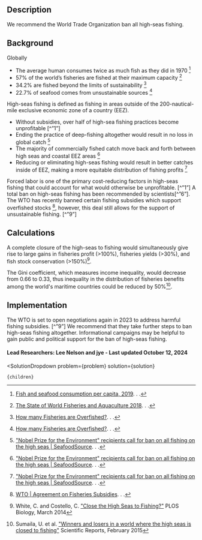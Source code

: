 


## Description
We recommend the World Trade Organization ban all high-seas fishing.

## Background
Globally
- The average human consumes twice as much fish as they did in 1970 [^"3"]
- 57% of the world’s fisheries are fished at their maximum capacity [^"4"]
- 34.2% are fished beyond the limits of sustainability [^"5"]
- 22.7% of seafood comes from unsustainable sources [^"5"]

High-seas fishing is defined as fishing in areas outside of the 200-nautical-mile exclusive economic zone of a country (EEZ).
- Without subsidies, over half of high-sea fishing practices become unprofitable [^”1”]
- Ending the practice of deep-fishing altogether would result in no loss in global catch [^"6"]
- The majority of commercially fished catch move back and forth between high seas and coastal EEZ areas [^"6"]
- Reducing or eliminating high-seas fishing would result in better catches inside of EEZ, making a more equitable distribution of fishing profits [^"6"]

Forced labor is one of the primary cost-reducing factors in high-seas fishing that could account for what would otherwise be unprofitable. [^”1”] A total ban on high-seas fishing has been recommended by scientists[^”6”]. The WTO has recently banned certain fishing subsidies which support overfished stocks [^"7"], however, this deal still allows for the support of unsustainable fishing.  [^”9”]

## Calculations
A complete closure of the high-seas to fishing would simultaneously give rise to large gains in fisheries profit (>100%), fisheries yields (>30%), and fish stock conservation (>150%)[^"10"].

The Gini coefficient, which measures income inequality, would decrease from 0.66 to 0.33, thus inequality in the distribution of fisheries benefits among the world's maritime countries could be reduced by 50%[^"11"].

## Implementation
The WTO is set to open negotiations again in 2023 to address harmful fishing subsidies. [^”9”] We recommend that they take further steps to ban high-seas fishing altogether.
Informational campaigns may be helpful to gain public and political support for the ban of high-seas fishing.

#### Lead Researchers: Lee Nelson and jye - Last updated October 12, 2024

[^"1"]: Sala E, Mayorga J, Costello C, Kroodsma D, Palomares MLD, Pauly D, et al.  [The economics of fishing the high seas | Science Advances](https://www.science.org/doi/10.1126/sciadv.aat2504). Science Advances. June 2018.

[^"2"]:  [19 Overfishing Facts That Will Blow Your Mind | Earth.Org](https://earth.org/facts-overfishing/). . . 
[^"3"]:  [Fish and seafood consumption per capita, 2019](https://ourworldindata.org/grapher/fish-and-seafood-consumption-per-capita?tab=chart). . . 
[^"4"]:  [The State of World Fisheries and Aquaculture 2018](https://www.fao.org/state-of-fisheries-aquaculture). . . 
[^"5"]:  [How many Fisheries are Overfished?](https://sustainablefisheries-uw.org/how-many-fisheries-are-overfished/). . . 
[^"6"]:  ["Nobel Prize for the Environment" recipients call for ban on all fishing on the high seas | SeafoodSource](https://www.seafoodsource.com/news/environment-sustainability/the-tyler-prize-for-environmental-achievement-awarded-to-daniel-pauly-and-rashid-sumalia-for-protecting-the-lungs-of-the-planet). . . 
[^"7"]:  [WTO | Agreement on Fisheries Subsidies](https://www.wto.org/english/tratop_e/rulesneg_e/fish_e/fish_e.htm). . . 
[^"8"]:  [A Global Deal to End Harmful Fisheries Subsidies | The Pew Charitable Trusts](https://www.pewtrusts.org/en/trust/archive/winter-2023/a-global-deal-to-end-harmful-fisheries-subsidies). . . 
[^"9"]:  [WTO finally nets deal curbing fisheries subsidies, but tables key bits for later](https://news.mongabay.com/2022/06/wto-finally-nets-deal-curbing-fisheries-subsidies-but-tables-key-bits-for-later/#:~:text=The%20new%20agreement%20bans%20government,and%20unreported%20(IUU)%20fishing.). . .
[^"10"]:  White, C. and Costello, C. ["Close the High Seas to Fishing?"](https://doi.org/10.1371/journal.pbio.1001826) PLOS Biology, March 2014

[^"11"]:  Sumaila, U. et al. ["Winners and losers in a world where the high seas is closed to fishing"](https://doi.org/10.1038/srep08481) Scientific Reports, February 2015


  <SolutionDropdown
    problem={problem}
    solution={solution}
  >
    {children}
  </SolutionDropdown>
